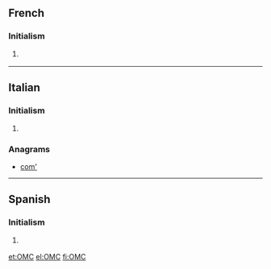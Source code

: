 ==French==

===Initialism===
{{fr-initialism}}

# {{initialism of|Organisation mondiale du commerce|lang=fr}} {{gloss|[[WTO]] ([[World Trade Organisation]])}}

----

==Italian==

===Initialism===
{{fr-initialism}}

# {{initialism of|Organizzazione Mondiale del Commercio|lang=it}} {{gloss|[[WTO]] ([[World Trade Organisation]])}}

===Anagrams===
* [[com'#Italian|com']]

----

==Spanish==

===Initialism===
{{fr-initialism}}

# {{initialism of|Organización Mundial de Comercio|lang=es}} {{gloss|[[WTO]] ([[World Trade Organisation]])}}

[[et:OMC]]
[[el:OMC]]
[[fi:OMC]]